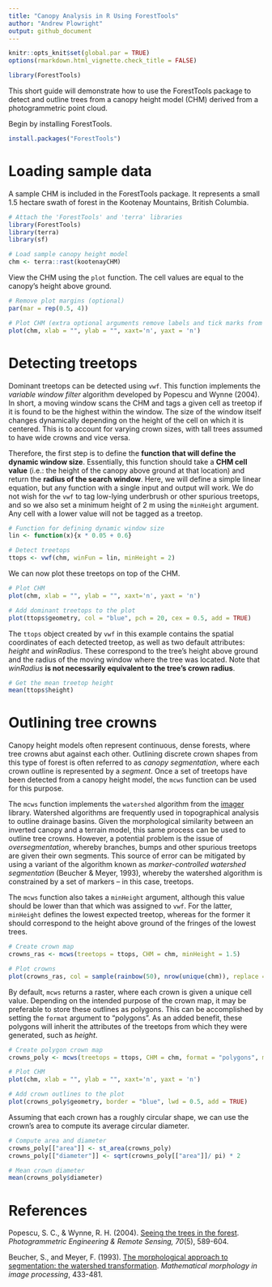 ---
title: "Canopy Analysis in R Using ForestTools"
author: "Andrew Plowright"
output: github_document
---
```{r global_options, include=FALSE, dpi =  300}
knitr::opts_knit$set(global.par = TRUE)
options(rmarkdown.html_vignette.check_title = FALSE)
```
```{r setup, include=FALSE}
library(ForestTools)
```

This short guide will demonstrate how to use the ForestTools package to detect and outline trees from a canopy height model (CHM) derived from a photogrammetric point cloud.

Begin by installing ForestTools.

```{r, eval = FALSE}
install.packages("ForestTools")
```


# Loading sample data

A sample CHM is included in the ForestTools package. It represents a small 1.5 hectare swath of forest in the Kootenay Mountains, British Columbia.

```{r, message = FALSE, warning = FALSE}
# Attach the 'ForestTools' and 'terra' libraries
library(ForestTools)
library(terra)
library(sf)

# Load sample canopy height model
chm <- terra::rast(kootenayCHM)
```

View the CHM using the `plot` function. The cell values are equal to the canopy's height above ground.

```{r, fig.width = 6, fig.height = 4}
# Remove plot margins (optional)
par(mar = rep(0.5, 4))

# Plot CHM (extra optional arguments remove labels and tick marks from the plot)
plot(chm, xlab = "", ylab = "", xaxt='n', yaxt = 'n')
```

# Detecting treetops

Dominant treetops can be detected using `vwf`. This function implements the _variable window filter_ algorithm developed by Popescu and Wynne (2004). In short, a moving window scans the CHM and tags a given cell as treetop if it is found to be the highest within the window. The size of the window itself changes dynamically depending on the height of the cell on which it is centered. This is to account for varying crown sizes, with tall trees assumed to have wide crowns and vice versa.

Therefore, the first step is to define the **function that will define the dynamic window size**. Essentially, this function should take a **CHM cell value** (i.e.: the height of the canopy above ground at that location) and return the **radius of the search window**. Here, we will define a simple linear equation, but any function with a single input and output will work. We do not wish for the `vwf` to tag low-lying underbrush or other spurious treetops, and so we also set a minimum height of 2 m using the `minHeight` argument. Any cell with a lower value will not be tagged as a treetop.

```{r}
# Function for defining dynamic window size
lin <- function(x){x * 0.05 + 0.6}

# Detect treetops
ttops <- vwf(chm, winFun = lin, minHeight = 2)
```

We can now plot these treetops on top of the CHM.

```{r, fig.width = 6, fig.height = 4}
# Plot CHM
plot(chm, xlab = "", ylab = "", xaxt='n', yaxt = 'n')

# Add dominant treetops to the plot
plot(ttops$geometry, col = "blue", pch = 20, cex = 0.5, add = TRUE)

```

The `ttops` object created by `vwf` in this example contains the spatial coordinates of each detected treetop, as well as two default attributes: _height_ and _winRadius_. These correspond to the tree's height above ground and the radius of the moving window where the tree was located. Note that _winRadius_ **is not necessarily equivalent to the tree's crown radius**.

```{r}
# Get the mean treetop height
mean(ttops$height)
```

# Outlining tree crowns

Canopy height models often represent continuous, dense forests, where tree crowns abut against each other. Outlining discrete crown shapes from this type of forest is often referred to as _canopy segmentation_, where each crown outline is represented by a _segment_. Once a set of treetops have been detected from a canopy height model, the `mcws` function can be used for this purpose.

The `mcws` function implements the `watershed` algorithm from the [imager](https://cran.r-project.org/package=imager/imager.pdf) library. Watershed algorithms are frequently used in topographical analysis to outline drainage basins. Given the morphological similarity between an inverted canopy and a terrain model, this same process can be used to outline tree crowns. However, a potential problem is the issue of _oversegmentation_, whereby branches, bumps and other spurious treetops are given their own segments. This source of error can be mitigated by using a variant of the algorithm known as _marker-controlled watershed segmentation_ (Beucher & Meyer, 1993), whereby the watershed algorithm is constrained by a set of markers -- in this case, treetops.

The `mcws` function also takes a `minHeight` argument, although this value should be lower than that which was assigned to `vwf`. For the latter, `minHeight` defines the lowest expected treetop, whereas for the former it should correspond to the height above ground of the fringes of the lowest trees. 

```{r, fig.width = 6, fig.height = 4}
# Create crown map
crowns_ras <- mcws(treetops = ttops, CHM = chm, minHeight = 1.5)

# Plot crowns
plot(crowns_ras, col = sample(rainbow(50), nrow(unique(chm)), replace = TRUE), legend = FALSE, xlab = "", ylab = "", xaxt='n', yaxt = 'n')
```

By default, `mcws` returns a raster, where each crown is given a unique cell value. Depending on the intended purpose of the crown map, it may be preferable to store these outlines as polygons. This can be accomplished by setting the `format` argument to "polygons". As an added benefit, these polygons will inherit the attributes of the treetops from which they were generated, such as _height_.

```{r, fig.width = 6, fig.height = 4}
# Create polygon crown map
crowns_poly <- mcws(treetops = ttops, CHM = chm, format = "polygons", minHeight = 1.5)

# Plot CHM
plot(chm, xlab = "", ylab = "", xaxt='n', yaxt = 'n')

# Add crown outlines to the plot
plot(crowns_poly$geometry, border = "blue", lwd = 0.5, add = TRUE)
```

Assuming that each crown has a roughly circular shape, we can use the crown's area to compute its average circular diameter.

```{r}
# Compute area and diameter
crowns_poly[["area"]] <- st_area(crowns_poly)
crowns_poly[["diameter"]] <- sqrt(crowns_poly[["area"]]/ pi) * 2

# Mean crown diameter
mean(crowns_poly$diameter)
```

# References

Popescu, S. C., & Wynne, R. H. (2004). [Seeing the trees in the forest](https://www.ingentaconnect.com/content/asprs/pers/2004/00000070/00000005/art00003). _Photogrammetric Engineering & Remote Sensing, 70_(5), 589-604.

Beucher, S., and Meyer, F. (1993). [The morphological approach to segmentation: the watershed transformation](https://www.researchgate.net/profile/Serge-Beucher/publication/233950923_Segmentation_The_Watershed_Transformation_Mathematical_Morphology_in_Image_Processing/links/55f7c6ce08aeba1d9efe4072/Segmentation-The-Watershed-Transformation-Mathematical-Morphology-in-Image-Processing.pdf). _Mathematical morphology in image processing_, 433-481.
